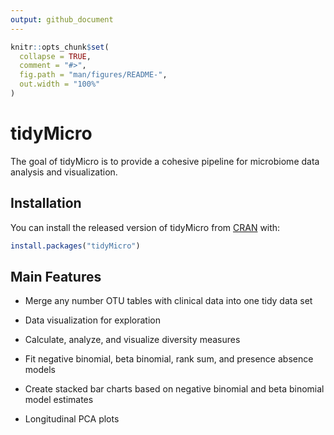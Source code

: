 ```yaml
---
output: github_document
---
```


<!-- README.md is generated from README.Rmd. Please edit that file -->

```r
knitr::opts_chunk$set(
  collapse = TRUE,
  comment = "#>",
  fig.path = "man/figures/README-",
  out.width = "100%"
)
```

# tidyMicro

<!-- badges: start -->
<!-- badges: end -->

The goal of tidyMicro is to provide a cohesive pipeline for microbiome data analysis and visualization.

## Installation

You can install the released version of tidyMicro from [CRAN](https://CRAN.R-project.org) with:

``` r
install.packages("tidyMicro")
```

## Main Features

-   Merge any number OTU tables with clinical data into one tidy data set

-   Data visualization for exploration

-   Calculate, analyze, and visualize diversity measures

-   Fit negative binomial, beta binomial, rank sum, and presence absence models

-   Create stacked bar charts based on negative binomial and beta binomial model estimates

-   Longitudinal PCA plots
